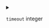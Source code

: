 
<details>
<summary>

`timeout`  <span class="config-field-type">integer</span> 

</summary>

The amount of seconds to wait until the hook will fail. Defaults to 150 seconds.

</details>
